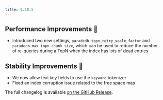 ```yaml
---
title: 0.18.5
---
```


## Performance Improvements 🚀

- Introduced two new settings, `paradedb.topn_retry_scale_factor` and `paradedb.max_topn_chunk_size`, which can be used to reduce the number of re-queries during a TopN
  when the index has lots of dead entries

## Stability Improvements 💪

- We now allow text key fields to use the `keyword` tokenizer
- Fixed an index corruption issue related to the free space map

The full changelog is available [on the GitHub Release](https://github.com/paradedb/paradedb/releases/tag/v0.18.5).
